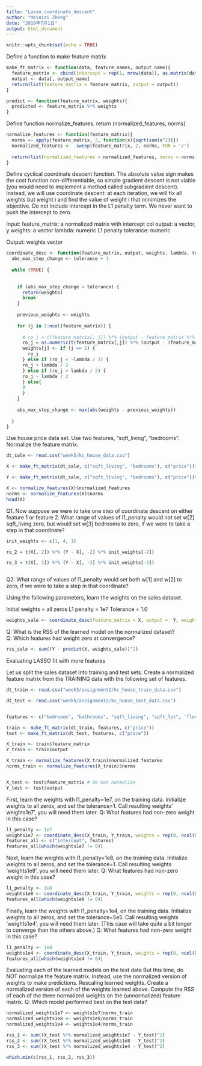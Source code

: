 ```yaml
---
title: "Lasso_coordinate_descent"
author: "Meinizi Zheng"
date: "2019年7月1日"
output: html_document
---
```


```r
knitr::opts_chunk$set(echo = TRUE)
```

Define a function to make feature matrix 

```r
make_ft_matrix <- function(data, feature_names, output_name){
  feature_matrix <- cbind(intercept = rep(1, nrow(data)), as.matrix(data[, feature_names]))
  output <- data[, output_name]
  return(list(feature_matrix = feature_matrix, output = output))
}

predict <- function(feature_matrix, weights){
  predicted <- feature_matrix %*% weights
}

```

Define function normalize_features. return (normalized_features, norms)


```r
normalize_features <- function(feature_matrix){
  norms <- apply(feature_matrix, 2, function(x){sqrt(sum(x^2))})
  normalized_features <-  sweep(feature_matrix, 2, norms, FUN = '/')
  
  return(list(normalized_features = normalized_features, norms = norms))
}
```

Define cyclical coordinate descent function.
The absolute value sign makes the cost function non-differentiable, so simple gradient descent is not viable (you would need to implement a method called subgradient descent). Instead, we will use coordinate descent: at each iteration, we will fix all weights but weight i and find the value of weight i that minimizes the objective. Do not include intercept in the L1 penalty term. We never want to push the intercept to zero.

Input: 
feature_matrix: a normalized matrix with intercept col
output: a vector, y
weights: a vector
lambda: numeric L1 penalty
tolerance: numeric

Output:
weights vector

```r

coordinate_desc <- function(feature_matrix, output, weights, lambda, tolerance){
  abs_max_step_change <- tolerance + 1
  
  while (TRUE) {
    
    
    if (abs_max_step_change < tolerance) {
      return(weights)
      break
    }
    
    previous_weights <- weights
    
    for (j in 1:ncol(feature_matrix)) {
      
      # ro_j = t(feature_matrix[, j]) %*% (output - feature_matrix %*% weights + feature_matrix[, j] * weights[j])
      ro_j = as.numeric(t(feature_matrix[,j]) %*% (output - (feature_matrix[, -j]) %*% (weights[-j]) ))
      weights[j] <- if (j == 1) {
        ro_j
      } else if (ro_j < -lambda / 2) {
      ro_j + lambda / 2
      } else if (ro_j > lambda / 2) {
      ro_j - lambda / 2
      } else{
      0
      } 
    }
    
    abs_max_step_change <- max(abs(weights - previous_weights))
    
  }
}


```


Use house price data set. Use two features, "sqft_living", "bedrooms". Normalize the feature matrix.
```r
dt_sale <- read.csv("week5/kc_house_data.csv")

X <- make_ft_matrix(dt_sale, c("sqft_living", "bedrooms"), c("price"))$feature_matrix

Y <- make_ft_matrix(dt_sale, c("sqft_living", "bedrooms"), c("price"))$output

X <- normalize_features(X)$normalized_features
norms <- normalize_features(X)$norms
head(X)
```


Q1. Now suppose we were to take one step of coordinate descent on either feature 1 or feature 2. What range of values of l1_penalty would not set w[2] sqft_living zero, but would set w[3] bedrooms to zero, if we were to take a step in that coordinate?   
```r
init_weights <- c(1, 4, 1)

ro_2 = t(X[, 2]) %*% (Y - X[, -2] %*% init_weights[-2])

ro_3 = t(X[, 3]) %*% (Y - X[, -3] %*% init_weights[-3])



```

Q2: What range of values of l1_penalty would set both w[1] and w[2] to zero, if we were to take a step in that coordinate? 


Using the following parameters, learn the weights on the sales dataset.

Initial weights = all zeros
L1 penalty = 1e7
Tolerance = 1.0
```r
weights_sale <- coordinate_desc(feature_matrix = X, output =  Y, weights = c(0, 0, 0), lambda =  1e7, tolerance = 1.0)
```

Q: What is the RSS of the learned model on the normalized dataset?  
Q: Which features had weight zero at convergence? 
```r
rss_sale <- sum((Y - predict(X, weights_sale))^2)
```


Evaluating LASSO fit with more features

Let us split the sales dataset into training and test sets.  Create a normalized feature matrix from the TRAINING data with the following set of features.
```r
dt_train <- read.csv("week5/assignment2/kc_house_train_data.csv")

dt_test <- read.csv("week5/assignment2/kc_house_test_data.csv")


features <- c("bedrooms", "bathrooms", "sqft_living", "sqft_lot", 'floors', "waterfront", "view", "condition", "grade", "sqft_above", "sqft_basement", "yr_built", "yr_renovated")

train <- make_ft_matrix(dt_train, features, c("price"))
test <- make_ft_matrix(dt_test, features, c("price"))

X_train <- train$feature_matrix
Y_train <- train$output

X_train <- normalize_features(X_train)$normalized_features
norms_train <- normalize_features(X_train)$norms


X_test <- test$feature_matrix # do not normalize
Y_test <- test$output
```

First, learn the weights with l1_penalty=1e7, on the training data. Initialize weights to all zeros, and set the tolerance=1. Call resulting weights’ weights1e7’, you will need them later.
Q: What features had non-zero weight in this case?   
```r
l1_penalty <- 1e7
weights1e7 <- coordinate_desc(X_train, Y_train, weights = rep(0, ncol(X_train)), lambda = l1_penalty ,tolerance = 1)
features_all <- c("intercept", features)
features_all[which(weights1e7 != 0)]

```

Next, learn the weights with l1_penalty=1e8, on the training data. Initialize weights to all zeros, and set the tolerance=1. Call resulting weights ‘weights1e8’, you will need them later.
Q: What features had non-zero weight in this case? 
```r
l1_penalty <- 1e8
weights1e8 <- coordinate_desc(X_train, Y_train, weights = rep(0, ncol(X_train)), lambda = l1_penalty ,tolerance = 1)
features_all[which(weights1e8 != 0)]
```

Finally, learn the weights with l1_penalty=1e4, on the training data. Initialize weights to all zeros, and set the tolerance=5e5. Call resulting weights ‘weights1e4’, you will need them later. (This case will take quite a bit longer to converge than the others above.)
Q: What features had non-zero weight in this case?  

```r
l1_penalty <- 1e4
weights1e4 <- coordinate_desc(X_train, Y_train, weights = rep(0, ncol(X_train)), lambda = l1_penalty ,tolerance = 5e5)
features_all[which(weights1e4 != 0)]

```

Evaluating each of the learned models on the test data
But this time, do NOT normalize the feature matrix. Instead, use the normalized version of weights to make predictions. Rescaling learned weights. Create a normalized version of each of the weights learned above. Compute the RSS of each of the three normalized weights on the (unnormalized) feature matrix.
Q:  Which model performed best on the test data?

```r
normalized_weights1e7 <- weights1e7/norms_train
normalized_weights1e8 <- weights1e8/norms_train
normalized_weights1e4 <- weights1e4/norms_train

rss_1 <- sum((X_test %*% normalized_weights1e7 - Y_test)^2)
rss_2 <- sum((X_test %*% normalized_weights1e8 - Y_test)^2)
rss_3 <- sum((X_test %*% normalized_weights1e4 - Y_test)^2)

which.min(c(rss_1, rss_2, rss_3))

```



